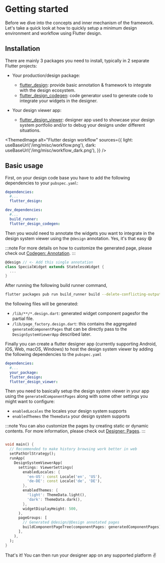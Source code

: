 
# Getting started

Before we dive into the concepts and inner mechanism of the framework. Let's take a quick look at how to quickly setup a minimum design environment and workflow using Flutter design.

## Installation

There are mainly 3 packages you need to install, typically in 2 separate Flutter projects:

- Your production/design package:
  - [flutter_design](https://pub.dev/packages/flutter_design): provide basic annotation & framework to integrate with the design ecosystem.
  - [flutter_design_codegen](https://pub.dev/packages/flutter_design_codegen): code generator used to generate code to integrate your widgets in the designer.

- Your design viewer app:
  - [flutter_design_viewer](https://pub.dev/packages/flutter_design_viewer): designer app used to showcase your design system portfolio and/or to debug your designs under different situations. 

<ThemedImage
  alt="Flutter design workflow"
  sources={{
    light: useBaseUrl('/img/misc/workflow.png'),
    dark: useBaseUrl('/img/misc/workflow_dark.png'),
  }}
/>

## Basic usage

First, on your design code base you have to add the following dependencies to your `pubspec.yaml`: 

```yaml
dependencies:
  #...
  flutter_design:

dev_dependencies:
  #...
  build_runner:
  flutter_design_codegen:
```

Then you would need to annotate the widgets you want to integrate in the design system viewer using the `@design` annotation. Yes, it's that easy :smile: 

:::note
For more details on how to customize the generated page, please check out [Codegen: Annotation](/docs/codegen/annotation).
:::

```dart 
@design // <- Add this single annotation
class SpecialWidget extends StatelessWidget {
  ...
}
```

After running the following build runner command,  
``` bash
flutter packages pub run build_runner build --delete-conflicting-outputs
```
the following files will be generated:
- `/lib/**/*.design.dart`: generated widget component pagesfor the partial file.
- `/lib/page_factory.design.dart`: this contains the aggregated `generatedComponentPages` that can be directly pass to the `DesignSystemViewerApp` described later.

Finally you can create a flutter designer app (currently supporting Android, iOS, Web, macOS, Windows) to host the design system viewer by adding the following dependencies to the `pubspec.yaml`

```yaml
dependencies:
  #...
  your_package:
  flutter_design:
  flutter_design_viewer:
```

Then you need to basically setup the design system viewer in your app using the `generatedComponentPages` along with some other settings you might want to configure:
- `enabledLocales` the locales your design system supports
- `enabledThemes` the `ThemeData` your design system supports

:::note
You can also customize the pages by creating static or dynamic contents. For more information, please check out [Designer: Pages](/docs/designer/pages).
:::

```dart

void main() {
  // Recommended to make history browsing work better in web
  setPathUrlStrategy();
  runApp(
    DesignSystemViewerApp(
      settings: ViewerSettings(
        enabledLocales: {
          'en-US': const Locale('en', 'US'),
          'de-DE': const Locale('de', 'DE'),
        },
        enabledThemes: {
          'light': ThemeData.light(),
          'dark': ThemeData.dark(),
        },
        widgetDisplayHeight: 500,
      ),
      pageGroups: [
        // Generated @design/@Design annotated pages
        buildComponentPageTree(componentPages: generatedComponentPages),
      ],
    ),
  );
}

```

That's it! You can then run your designer app on any supported platform :v: